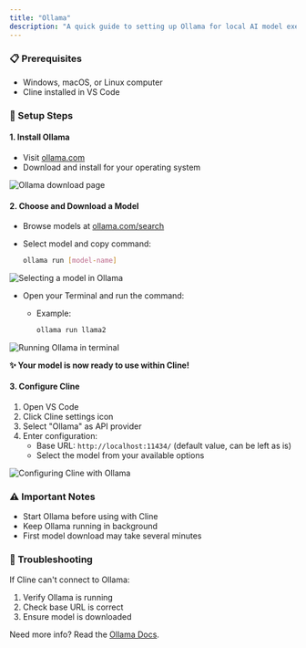 ```yaml
---
title: "Ollama"
description: "A quick guide to setting up Ollama for local AI model execution with Cline."
---
```


### 📋 Prerequisites

- Windows, macOS, or Linux computer
- Cline installed in VS Code

### 🚀 Setup Steps

#### 1. Install Ollama

- Visit [ollama.com](https://ollama.com)
- Download and install for your operating system

<Frame>
	<img
		src="https://storage.googleapis.com/cline_public_images/docs/assets/image%20(2)%20(1)%20(1).png"
		alt="Ollama download page"
	/>
</Frame>

#### 2. Choose and Download a Model

- Browse models at [ollama.com/search](https://ollama.com/search)
- Select model and copy command:

    ```bash
    ollama run [model-name]
    ```

<Frame>
	<img
		src="https://storage.googleapis.com/cline_public_images/docs/assets/ollama-model-grab%20(2).gif"
		alt="Selecting a model in Ollama"
	/>
</Frame>

- Open your Terminal and run the command:
    - Example:

        ```bash
        ollama run llama2
        ```

<Frame>
	<img
		src="https://storage.googleapis.com/cline_public_images/docs/assets/starting-ollama-terminal%20(2).gif"
		alt="Running Ollama in terminal"
	/>
</Frame>

**✨ Your model is now ready to use within Cline!**

#### 3. Configure Cline

1. Open VS Code
2. Click Cline settings icon
3. Select "Ollama" as API provider
4. Enter configuration:
    - Base URL: `http://localhost:11434/` (default value, can be left as is)
    - Select the model from your available options

<Frame>
	<img
		src="https://storage.googleapis.com/cline_public_images/docs/assets/selecting-ollama-model-cline%20(3).gif"
		alt="Configuring Cline with Ollama"
	/>
</Frame>

### ⚠️ Important Notes

- Start Ollama before using with Cline
- Keep Ollama running in background
- First model download may take several minutes

### 🔧 Troubleshooting

If Cline can't connect to Ollama:

1. Verify Ollama is running
2. Check base URL is correct
3. Ensure model is downloaded

Need more info? Read the [Ollama Docs](https://github.com/ollama/ollama/blob/main/docs/api.md).
